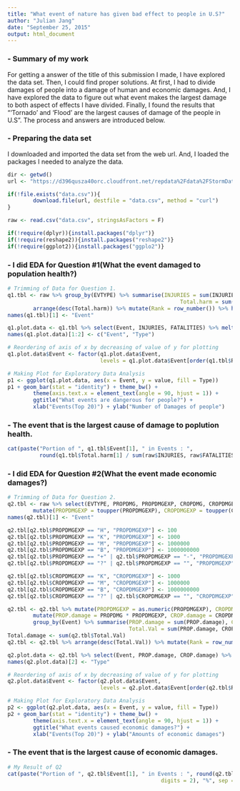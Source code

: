 ```yaml
---
title: "What event of nature has given bad effect to people in U.S?"
author: "Julian Jang"
date: "September 25, 2015"
output: html_document
---
```


### - Summary of my work

For getting a answer of the title of this submission I made, I have explored the data set. Then, I could find proper solutions. At first, I had to divide damages of people into a damage of human and economic damages. And, I have explored the data to figure out what event makes the largest damage to both aspect of effects I have divided. Finally, I found the results that “‘Tornado’ and ‘Flood’ are the largest causes of damage of the people in U.S ”. The process and answers are introduced below.

### - Preparing the data set

I downloaded and imported the data set from the web url. And, I loaded the packages I needed to analyze the data.

```r
dir <- getwd()
url <- "https://d396qusza40orc.cloudfront.net/repdata%2Fdata%2FStormData.csv.bz2"

if(!file.exists("data.csv")){
        download.file(url, destfile = "data.csv", method = "curl")
}

raw <- read.csv("data.csv", stringsAsFactors = F)

if(!require(dplyr)){install.packages("dplyr")}
if(!require(reshape2)){install.packages("reshape2")}
if(!require(ggplot2)){install.packages("ggplo2")}
```

### - I did EDA for Question #1(What the event damaged to population health?)

```r
# Trimming of Data for Question 1.
q1.tbl <- raw %>% group_by(EVTYPE) %>% summarise(INJURIES = sum(INJURIES), FATALITIES = sum(FATALITIES), 
                                                      Total.harm = sum(INJURIES, FATALITIES)) %>% 
        arrange(desc(Total.harm)) %>% mutate(Rank = row_number()) %>% head(20)
names(q1.tbl)[1] <- "Event"

q1.plot.data <- q1.tbl %>% select(Event, INJURIES, FATALITIES) %>% melt(id = "Event")
names(q1.plot.data)[1:2] <- c("Event", "Type")

# Reordering of axis of x by decreasing of value of y for plotting
q1.plot.data$Event <- factor(q1.plot.data$Event, 
                             levels = q1.plot.data$Event[order(q1.tbl$Rank)])

# Making Plot for Exploratory Data Analysis
p1 <- ggplot(q1.plot.data, aes(x = Event, y = value, fill = Type))
p1 + geom_bar(stat = "identity") + theme_bw() + 
        theme(axis.text.x = element_text(angle = 90, hjust = 1)) +
        ggtitle("What events are dangerous for people?") +
        xlab("Events(Top 20)") + ylab("Number of Damages of people")
```

### - The event that is the largest cause of damage to poplution health.

```r
cat(paste("Portion of ", q1.tbl$Event[1], " in Events : ", 
          round(q1.tbl$Total.harm[1] / sum(raw$INJURIES, raw$FATALITIES) * 100, digits = 2), "%", sep = ""))
```

### - I did EDA for Question #2(What the event made economic damages?)

```r
# Trimming of Data for Question 2.
q2.tbl <- raw %>% select(EVTYPE, PROPDMG, PROPDMGEXP, CROPDMG, CROPDMGEXP) %>% 
        mutate(PROPDMGEXP = toupper(PROPDMGEXP), CROPDMGEXP = toupper(CROPDMGEXP))
names(q2.tbl)[1] <- "Event"

q2.tbl[q2.tbl$PROPDMGEXP == "H", "PROPDMGEXP"] <- 100
q2.tbl[q2.tbl$PROPDMGEXP == "K", "PROPDMGEXP"] <- 1000
q2.tbl[q2.tbl$PROPDMGEXP == "M", "PROPDMGEXP"] <- 1000000
q2.tbl[q2.tbl$PROPDMGEXP == "B", "PROPDMGEXP"] <- 1000000000
q2.tbl[q2.tbl$PROPDMGEXP == "+" | q2.tbl$PROPDMGEXP == "-", "PROPDMGEXP"] <- 1
q2.tbl[q2.tbl$PROPDMGEXP == "?" | q2.tbl$PROPDMGEXP == "", "PROPDMGEXP"] <- 0

q2.tbl[q2.tbl$CROPDMGEXP == "K", "CROPDMGEXP"] <- 1000
q2.tbl[q2.tbl$CROPDMGEXP == "M", "CROPDMGEXP"] <- 1000000
q2.tbl[q2.tbl$CROPDMGEXP == "B", "CROPDMGEXP"] <- 1000000000
q2.tbl[q2.tbl$CROPDMGEXP == "?" | q2.tbl$CROPDMGEXP == "", "CROPDMGEXP"] <- 0

q2.tbl <- q2.tbl %>% mutate(PROPDMGEXP = as.numeric(PROPDMGEXP), CROPDMGEXP = as.numeric(CROPDMGEXP)) %>% 
        mutate(PROP.damage = PROPDMG * PROPDMGEXP, CROP.damage = CROPDMG * CROPDMGEXP) %>% 
        group_by(Event) %>% summarise(PROP.damage = sum(PROP.damage), CROP.damage = sum(CROP.damage), 
                                      Total.Val = sum(PROP.damage, CROP.damage))
Total.damage <- sum(q2.tbl$Total.Val)
q2.tbl <- q2.tbl %>% arrange(desc(Total.Val)) %>% mutate(Rank = row_number()) %>% head(20)

q2.plot.data <- q2.tbl %>% select(Event, PROP.damage, CROP.damage) %>% melt(id = "Event")
names(q2.plot.data)[2] <- "Type"

# Reordering of axis of x by decreasing of value of y for plotting
q2.plot.data$Event <- factor(q2.plot.data$Event, 
                             levels = q2.plot.data$Event[order(q2.tbl$Rank)])

# Making Plot for Exploratory Data Analysis
p2 <- ggplot(q2.plot.data, aes(x = Event, y = value, fill = Type))
p2 + geom_bar(stat = "identity") + theme_bw() + 
        theme(axis.text.x = element_text(angle = 90, hjust = 1)) +
        ggtitle("What events caused economic damages?") +
        xlab("Events(Top 20)") + ylab("Amounts of economic damages")
```

### - The event that is the largest cause of economic damages.

```r
# My Result of Q2
cat(paste("Portion of ", q2.tbl$Event[1], " in Events : ", round(q2.tbl$Total.Val[1] / Total.damage * 100, 
                                                digits = 2), "%", sep = ""))
```
